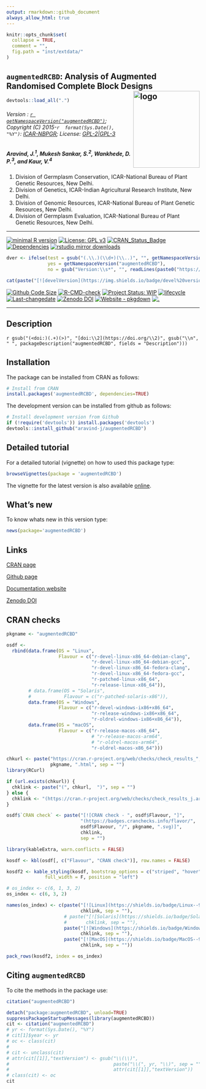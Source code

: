 ```yaml
---
output: rmarkdown::github_document
always_allow_html: true
---
```


```r
knitr::opts_chunk$set(
  collapse = TRUE,
  comment = "",
  fig.path = "inst/extdata/"
)
```

<!-- 
```r
knitr::include_graphics("https://raw.githubusercontent.com/aravind-j/augmentedRCBD/master/inst/extdata/augmentedRCBD.png")
```
-->

## `augmentedRCBD`: Analysis of Augmented Randomised Complete Block Designs <img src="https://raw.githubusercontent.com/aravind-j/augmentedRCBD/master/inst/extdata/augmentedRCBD.png" align="right" alt="logo" width="173" height = "200" style = "border: none; float: right;">

```r
devtools::load_all(".")

```

###### Version : [`r getNamespaceVersion("augmentedRCBD")`](https://aravind-j.github.io/augmentedRCBD/articles/Data_Analysis_with_augmentedRCBD.html#install); Copyright (C) 2015-`r  format(Sys.Date(), "%Y")`: [ICAR-NBPGR](http://www.nbpgr.ernet.in/); License: [GPL-2|GPL-3](https://www.r-project.org/Licenses/)

##### *Aravind, J.^1^, Mukesh Sankar, S.^2^, Wankhede, D. P.^3^, and Kaur, V.^4^*

1. Division of Germplasm Conservation, ICAR-National Bureau of Plant Genetic Resources, New Delhi.
2. Division of Genetics, ICAR-Indian Agricultural Research Institute, New Delhi.
3. Division of Genomic Resources, ICAR-National Bureau of Plant Genetic Resources, New Delhi.
4. Division of Germplasm Evaluation, ICAR-National Bureau of Plant Genetic Resources, New Delhi.

***

[![minimal R version](https://img.shields.io/badge/R>%3D-3.0.2-6666ff.svg?logo=R)](https://cran.r-project.org/)
[![License: GPL v3](https://img.shields.io/badge/License-GPL%20v3-blue.svg)](https://www.gnu.org/licenses/gpl-3.0)
[![CRAN_Status_Badge](https://www.r-pkg.org/badges/version-last-release/augmentedRCBD)](https://cran.r-project.org/package=augmentedRCBD)
[![Dependencies](https://tinyverse.netlify.com/badge/augmentedRCBD)](https://cran.r-project.org/package=augmentedRCBD)
[![rstudio mirror downloads](https://cranlogs.r-pkg.org/badges/grand-total/augmentedRCBD?color=green)](https://CRAN.R-project.org/package=augmentedRCBD)
```r
dver <- ifelse(test = gsub("(.\\.)(\\d+)(\\..)", "", getNamespaceVersion("augmentedRCBD")) != "",
               yes = getNamespaceVersion("augmentedRCBD"),
               no = gsub("Version:\\s*", "", readLines(paste0("https://raw.githubusercontent.com/", "aravind-j/augmentedRCBD", "/master/DESCRIPTION"))[grep("Version:", readLines(paste0("https://raw.githubusercontent.com/", "aravind-j/augmentedRCBD", "/master/DESCRIPTION")))]))

cat(paste("[![develVersion](https://img.shields.io/badge/devel%20version-", dver, "-orange.svg)](https://github.com/aravind-j/augmentedRCBD)", sep = ""))
```
[![Github Code Size](https://img.shields.io/github/languages/code-size/aravind-j/augmentedRCBD.svg)](https://github.com/aravind-j/augmentedRCBD)
[![R-CMD-check](https://github.com/aravind-j/augmentedRCBD/workflows/R-CMD-check/badge.svg)](https://github.com/aravind-j/augmentedRCBD/actions)
[![Project Status: WIP](https://www.repostatus.org/badges/latest/inactive.svg)](https://www.repostatus.org/#inactive)
[![lifecycle](https://img.shields.io/badge/lifecycle-stable-brightgreen.svg)](https://lifecycle.r-lib.org/articles/stages.html#stable)
[![Last-changedate](https://img.shields.io/badge/last%20change-`r gsub('-', '--', Sys.Date())`-yellowgreen.svg)](https://github.com/aravind-j/augmentedRCBD)
[![Zenodo DOI](https://zenodo.org/badge/DOI/10.5281/zenodo.1310011.svg)](https://doi.org/10.5281/zenodo.1310011)
[![Website - pkgdown](https://img.shields.io/website-up-down-green-red/https/aravind-j.github.io/augmentedRCBD.svg)](https://aravind-j.github.io/augmentedRCBD/)
[![.](https://pro-pulsar-193905.appspot.com/UA-116716530-1/welcome-page)](https://github.com/aravind-j/google-analytics-beacon)
<!-- [![packageversion](https://img.shields.io/badge/Package%20version-0.2.3.3-orange.svg)](https://github.com/aravind-j/augmentedRCBD) -->
<!-- [![GitHub Download Count](https://github-basic-badges.herokuapp.com/downloads/aravind-j/augmentedRCBD/total.svg)] -->
<!-- [![Rdoc](https://www.rdocumentation.org/badges/version/augmentedRCBD)](https://www.rdocumentation.org/packages/augmentedRCBD) -->

***

## Description
`r gsub("(<doi:)(.+)(>)", "[doi:\\2](https://doi.org/\\2)", gsub("\\n", " ", packageDescription("augmentedRCBD", fields = "Description")))`

## Installation
The package can be installed from CRAN as follows:

```r
# Install from CRAN
install.packages('augmentedRCBD', dependencies=TRUE)
```

The development version can be installed from github as follows:

```r
# Install development version from Github
if (!require('devtools')) install.packages('devtools')
devtools::install_github("aravind-j/augmentedRCBD")
```

## Detailed tutorial
For a detailed tutorial (vignette) on how to used this package type:

```r
browseVignettes(package = 'augmentedRCBD')
```
The vignette for the latest version is also available [online](https://aravind-j.github.io/augmentedRCBD/articles/Data_Analysis_with_augmentedRCBD.html).

## What's new
To know whats new in this version type:

```r
news(package='augmentedRCBD')
```

## Links

[CRAN page](https://cran.r-project.org/package=augmentedRCBD)

[Github page](https://github.com/aravind-j/augmentedRCBD)

[Documentation website](https://aravind-j.github.io/augmentedRCBD/)

[Zenodo DOI](https://doi.org/10.5281/zenodo.1310011)

## CRAN checks

```r
pkgname <- "augmentedRCBD"

osdf <-
  rbind(data.frame(OS = "Linux", 
                   Flavour = c("r-devel-linux-x86_64-debian-clang",
                               "r-devel-linux-x86_64-debian-gcc", 
                               "r-devel-linux-x86_64-fedora-clang",
                               "r-devel-linux-x86_64-fedora-gcc", 
                               "r-patched-linux-x86_64",
                               "r-release-linux-x86_64")),
        # data.frame(OS = "Solaris", 
        #            Flavour = c("r-patched-solaris-x86")),
        data.frame(OS = "Windows", 
                   Flavour = c("r-devel-windows-ix86+x86_64", 
                               "r-release-windows-ix86+x86_64",
                               "r-oldrel-windows-ix86+x86_64")),
        data.frame(OS = "macOS", 
                   Flavour = c("r-release-macos-x86_64", 
                               # "r-release-macos-arm64",
                               # "r-oldrel-macos-arm64",
                               "r-oldrel-macos-x86_64")))

chkurl <- paste("https://cran.r-project.org/web/checks/check_results_",
                pkgname, ".html", sep = "")
library(RCurl)

if (url.exists(chkurl)) {
  chklink <- paste("(", chkurl,  ")", sep = "")
} else {
  chklink <- "(https://cran.r-project.org/web/checks/check_results_j.aravind_at_icar.gov.in.html)"
}

osdf$`CRAN check` <- paste("[![CRAN check - ", osdf$Flavour, "]",
                           "(https://badges.cranchecks.info/flavor/",
                           osdf$Flavour, "/", pkgname, ".svg)]",
                           chklink,
                           sep = "")
```

```r
library(kableExtra, warn.conflicts = FALSE)

kosdf <- kbl(osdf[, c("Flavour", "CRAN check")], row.names = FALSE)

kosdf2 <- kable_styling(kosdf, bootstrap_options = c("striped", "hover"),
              full_width = F, position = "left")

# os_index <- c(6, 1, 3, 2)
os_index <- c(6, 3, 2)

names(os_index) <- c(paste("[![Linux](https://shields.io/badge/Linux--9cf?logo=Linux&style=social)]",
                           chklink, sep = ""),
                     # paste("[![Solaris](https://shields.io/badge/Solaris--9cf?logo=Oracle&style=social)]",
                     #       chklink, sep = ""),
                     paste("[![Windows](https://shields.io/badge/Windows--9cf?logo=Windows&style=social)]",
                           chklink, sep = ""),
                     paste("[![MacOS](https://shields.io/badge/MacOS--9cf?logo=Apple&style=social)]",
                           chklink, sep = ""))

pack_rows(kosdf2, index = os_index)

```

## Citing `augmentedRCBD`
To cite the methods in the package use:

```r
citation("augmentedRCBD")
```

```r
detach("package:augmentedRCBD", unload=TRUE)
suppressPackageStartupMessages(library(augmentedRCBD))
cit <- citation("augmentedRCBD")
# yr <- format(Sys.Date(), "%Y")
# cit[1]$year <- yr
# oc <- class(cit)
# 
# cit <- unclass(cit)
# attr(cit[[1]],"textVersion") <- gsub("\\(\\)",
#                                      paste("\\(", yr, "\\)", sep = ""),
#                                      attr(cit[[1]],"textVersion"))
# class(cit) <- oc
cit
```

